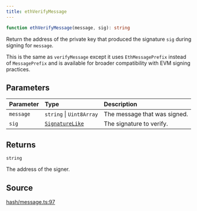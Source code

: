 ```yaml
---
title: ethVerifyMessage
---
```


```ts
function ethVerifyMessage(message, sig): string
```

Return the address of the private key that produced the signature `sig` during signing for `message`.

This is the same as `verifyMessage` except it uses `EthMessagePrefix` instead of `MessagePrefix` and is available for
broader compatibility with EVM signing practices.

## Parameters

| Parameter | Type | Description |
| :------ | :------ | :------ |
| `message` | `string` \| `Uint8Array` | The message that was signed. |
| `sig` | [`SignatureLike`](/content/type-aliases/SignatureLike) | The signature to verify. |

## Returns

`string`

The address of the signer.

## Source

[hash/message.ts:97](https://github.com/dominant-strategies/quais.js/blob/9bfb949cc06bcfbb7d38a4e546f9ef7f1b4677ea/src/hash/message.ts#L97)
